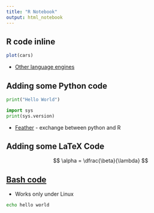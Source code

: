 ```yaml
---
title: "R Notebook"
output: html_notebook
---
```


## R code inline

```r
plot(cars)
```

- [Other language engines](http://rmarkdown.rstudio.com/authoring_knitr_engines.html)

## Adding some Python code

```python
print("Hello World")
```


```python
import sys
print(sys.version)
```


- [Feather](https://blog.rstudio.org/2016/03/29/feather/) - exchange between python and R


## Adding some LaTeX Code

$$
\alpha = \dfrac{\beta}{\lambda}
$$

## [Bash code](Run bash scripts)

- Works only under Linux

```bash
echo hello world
```
